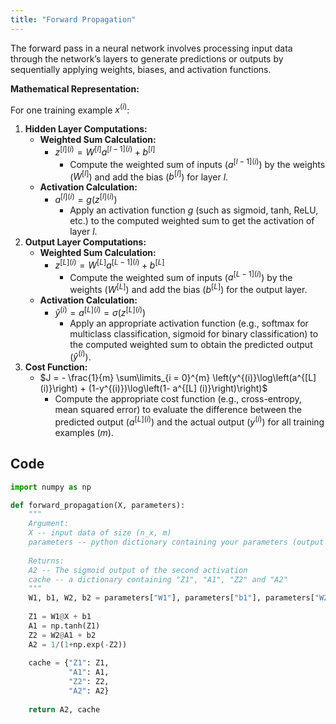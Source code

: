 ```yaml
---
title: "Forward Propagation"
---
```


The forward pass in a neural network involves processing input data through the network's layers to generate predictions or outputs by sequentially applying weights, biases, and activation functions.

**Mathematical Representation:**

For one training example $x^{(i)}$:

1. **Hidden Layer Computations:**
    - **Weighted Sum Calculation:**
        - $z^{[l] (i)} =  W^{[l]} a^{[l-1](i)} + b^{[l]}$
            - Compute the weighted sum of inputs ($a^{[l-1](i)}$) by the weights ($W^{[l]}$) and add the bias ($b^{[l]}$) for layer $l$.
    - **Activation Calculation:**
        - $a^{[l] (i)} = g(z^{[l] (i)})$
            - Apply an activation function $g$ (such as sigmoid, tanh, ReLU, etc.) to the computed weighted sum to get the activation of layer $l$.

2. **Output Layer Computations:**
    - **Weighted Sum Calculation:**
        - $z^{[L] (i)} = W^{[L]} a^{[L-1] (i)} + b^{[L]}$
            - Compute the weighted sum of inputs ($a^{[L-1] (i)}$) by the weights ($W^{[L]}$) and add the bias ($b^{[L]}$) for the output layer.
    - **Activation Calculation:**
        - $\hat{y}^{(i)} = a^{[L] (i)} = \sigma(z^{ [L] (i)})$
            - Apply an appropriate activation function (e.g., softmax for multiclass classification, sigmoid for binary classification) to the computed weighted sum to obtain the predicted output ($\hat{y}^{(i)}$).

3. **Cost Function:**
    - $J = - \frac{1}{m} \sum\limits_{i = 0}^{m} \left(y^{(i)}\log\left(a^{[L] (i)}\right) + (1-y^{(i)})\log\left(1- a^{[L] (i)}\right)\right)$
        - Compute the appropriate cost function (e.g., cross-entropy, mean squared error) to evaluate the difference between the predicted output ($a^{[L] (i)}$) and the actual output ($y^{(i)}$) for all training examples ($m$).

::: {.callout-note collapse="true"}
## Code
```python
import numpy as np

def forward_propagation(X, parameters):
    """
    Argument:
    X -- input data of size (n_x, m)
    parameters -- python dictionary containing your parameters (output of initialization function)
    
    Returns:
    A2 -- The sigmoid output of the second activation
    cache -- a dictionary containing "Z1", "A1", "Z2" and "A2"
    """
    W1, b1, W2, b2 = parameters["W1"], parameters["b1"], parameters["W2"], parameters["b2"]
    
    Z1 = W1@X + b1
    A1 = np.tanh(Z1)
    Z2 = W2@A1 + b2
    A2 = 1/(1+np.exp(-Z2))
    
    cache = {"Z1": Z1,
             "A1": A1,
             "Z2": Z2,
             "A2": A2}
    
    return A2, cache
```
:::